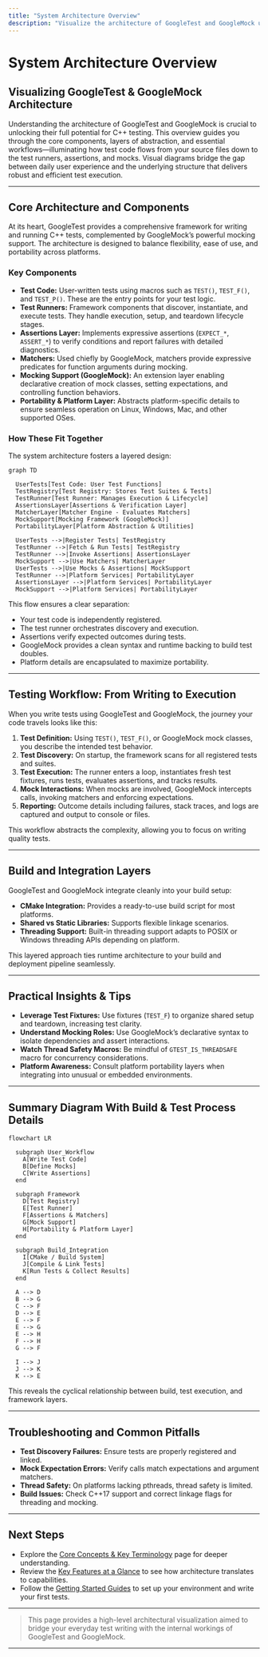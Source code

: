 ```yaml
---
title: "System Architecture Overview"
description: "Visualize the architecture of GoogleTest and GoogleMock using easy-to-read mermaid diagrams. See the relationship between test code, test runners, assertion and matcher layers, and mocking support, with notes on how these tie into the build and test execution processes. This bridges the gap from user-facing workflows to underlying structure."
---
```


# System Architecture Overview

## Visualizing GoogleTest & GoogleMock Architecture

Understanding the architecture of GoogleTest and GoogleMock is crucial to unlocking their full potential for C++ testing. This overview guides you through the core components, layers of abstraction, and essential workflows—illuminating how test code flows from your source files down to the test runners, assertions, and mocks. Visual diagrams bridge the gap between daily user experience and the underlying structure that delivers robust and efficient test execution.

---

## Core Architecture and Components

At its heart, GoogleTest provides a comprehensive framework for writing and running C++ tests, complemented by GoogleMock’s powerful mocking support. The architecture is designed to balance flexibility, ease of use, and portability across platforms.

### Key Components

- **Test Code:** User-written tests using macros such as `TEST()`, `TEST_F()`, and `TEST_P()`. These are the entry points for your test logic.
- **Test Runners:** Framework components that discover, instantiate, and execute tests. They handle execution, setup, and teardown lifecycle stages.
- **Assertions Layer:** Implements expressive assertions (`EXPECT_*`, `ASSERT_*`) to verify conditions and report failures with detailed diagnostics.
- **Matchers:** Used chiefly by GoogleMock, matchers provide expressive predicates for function arguments during mocking.
- **Mocking Support (GoogleMock):** An extension layer enabling declarative creation of mock classes, setting expectations, and controlling function behaviors.
- **Portability & Platform Layer:** Abstracts platform-specific details to ensure seamless operation on Linux, Windows, Mac, and other supported OSes.

### How These Fit Together

The system architecture fosters a layered design:

```mermaid
graph TD

  UserTests[Test Code: User Test Functions]
  TestRegistry[Test Registry: Stores Test Suites & Tests]
  TestRunner[Test Runner: Manages Execution & Lifecycle]
  AssertionsLayer[Assertions & Verification Layer]
  MatcherLayer[Matcher Engine - Evaluates Matchers]
  MockSupport[Mocking Framework (GoogleMock)]
  PortabilityLayer[Platform Abstraction & Utilities]

  UserTests -->|Register Tests| TestRegistry
  TestRunner -->|Fetch & Run Tests| TestRegistry
  TestRunner -->|Invoke Assertions| AssertionsLayer
  MockSupport -->|Use Matchers| MatcherLayer
  UserTests -->|Use Mocks & Assertions| MockSupport
  TestRunner -->|Platform Services| PortabilityLayer
  AssertionsLayer -->|Platform Services| PortabilityLayer
  MockSupport -->|Platform Services| PortabilityLayer
```

This flow ensures a clear separation:

- Your test code is independently registered.
- The test runner orchestrates discovery and execution.
- Assertions verify expected outcomes during tests.
- GoogleMock provides a clean syntax and runtime backing to build test doubles.
- Platform details are encapsulated to maximize portability.

---

## Testing Workflow: From Writing to Execution

When you write tests using GoogleTest and GoogleMock, the journey your code travels looks like this:

1. **Test Definition:** Using `TEST()`, `TEST_F()`, or GoogleMock mock classes, you describe the intended test behavior.
2. **Test Discovery:** On startup, the framework scans for all registered tests and suites.
3. **Test Execution:** The runner enters a loop, instantiates fresh test fixtures, runs tests, evaluates assertions, and tracks results.
4. **Mock Interactions:** When mocks are involved, GoogleMock intercepts calls, invoking matchers and enforcing expectations.
5. **Reporting:** Outcome details including failures, stack traces, and logs are captured and output to console or files.

This workflow abstracts the complexity, allowing you to focus on writing quality tests.

---

## Build and Integration Layers

GoogleTest and GoogleMock integrate cleanly into your build setup:

- **CMake Integration:** Provides a ready-to-use build script for most platforms.
- **Shared vs Static Libraries:** Supports flexible linkage scenarios.
- **Threading Support:** Built-in threading support adapts to POSIX or Windows threading APIs depending on platform.

This layered approach ties runtime architecture to your build and deployment pipeline seamlessly.

---

## Practical Insights & Tips

- **Leverage Test Fixtures:** Use fixtures (`TEST_F`) to organize shared setup and teardown, increasing test clarity.
- **Understand Mocking Roles:** Use GoogleMock’s declarative syntax to isolate dependencies and assert interactions.
- **Watch Thread Safety Macros:** Be mindful of `GTEST_IS_THREADSAFE` macro for concurrency considerations.
- **Platform Awareness:** Consult platform portability layers when integrating into unusual or embedded environments.

---

## Summary Diagram With Build & Test Process Details

```mermaid
flowchart LR

  subgraph User_Workflow
    A[Write Test Code]
    B[Define Mocks]
    C[Write Assertions]
  end

  subgraph Framework
    D[Test Registry]
    E[Test Runner]
    F[Assertions & Matchers]
    G[Mock Support]
    H[Portability & Platform Layer]
  end

  subgraph Build_Integration
    I[CMake / Build System]
    J[Compile & Link Tests]
    K[Run Tests & Collect Results]
  end

  A --> D
  B --> G
  C --> F
  D --> E
  E --> F
  E --> G
  E --> H
  F --> H
  G --> F

  I --> J
  J --> K
  K --> E
```

This reveals the cyclical relationship between build, test execution, and framework layers.

---

## Troubleshooting and Common Pitfalls

- **Test Discovery Failures:** Ensure tests are properly registered and linked.
- **Mock Expectation Errors:** Verify calls match expectations and argument matchers.
- **Thread Safety:** On platforms lacking pthreads, thread safety is limited.
- **Build Issues:** Check C++17 support and correct linkage flags for threading and mocking.

---

## Next Steps

- Explore the [Core Concepts & Key Terminology](../architecture-core-concepts/core-concepts-terminology) page for deeper understanding.
- Review the [Key Features at a Glance](../features-integration/feature-glance) to see how architecture translates to capabilities.
- Follow the [Getting Started Guides](../../getting-started) to set up your environment and write your first tests.

---

> This page provides a high-level architectural visualization aimed to bridge your everyday test writing with the internal workings of GoogleTest and GoogleMock.

---